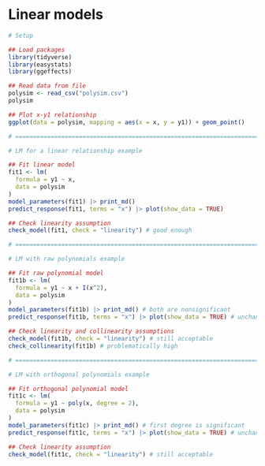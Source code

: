 # Linear models

```r
# Setup

## Load packages
library(tidyverse)
library(easystats)
library(ggeffects)

## Read data from file
polysim <- read_csv("polysim.csv")
polysim

## Plot x-y1 relationship
ggplot(data = polysim, mapping = aes(x = x, y = y1)) + geom_point()

# ==============================================================================

# LM for a linear relationship example

## Fit linear model
fit1 <- lm(
  formula = y1 ~ x,
  data = polysim
)
model_parameters(fit1) |> print_md()
predict_response(fit1, terms = "x") |> plot(show_data = TRUE)

## Check linearity assumption
check_model(fit1, check = "linearity") # good enough

# ==============================================================================

# LM with raw polynomials example

## Fit raw polynomial model
fit1b <- lm(
  formula = y1 ~ x + I(x^2),
  data = polysim
)
model_parameters(fit1b) |> print_md() # both are nonsignificant
predict_response(fit1b, terms = "x") |> plot(show_data = TRUE) # unchanged

## Check linearity and collinearity assumptions
check_model(fit1b, check = "linearity") # still acceptable
check_collinearity(fit1b) # problematically high

# ==============================================================================

# LM with orthogonal polynomials example

## Fit orthogonal polynomial model
fit1c <- lm(
  formula = y1 ~ poly(x, degree = 2),
  data = polysim
)
model_parameters(fit1c) |> print_md() # first degree is significant
predict_response(fit1c, terms = "x") |> plot(show_data = TRUE) # unchanged

## Check linearity assumption
check_model(fit1c, check = "linearity") # still acceptable
```

